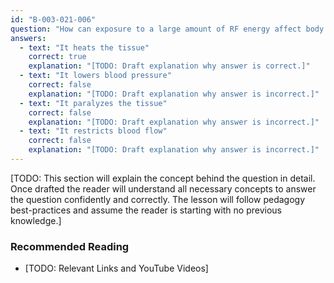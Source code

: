 ```yaml
---
id: "B-003-021-006"
question: "How can exposure to a large amount of RF energy affect body tissue?"
answers:
  - text: "It heats the tissue"
    correct: true
    explanation: "[TODO: Draft explanation why answer is correct.]"
  - text: "It lowers blood pressure"
    correct: false
    explanation: "[TODO: Draft explanation why answer is incorrect.]"
  - text: "It paralyzes the tissue"
    correct: false
    explanation: "[TODO: Draft explanation why answer is incorrect.]"
  - text: "It restricts blood flow"
    correct: false
    explanation: "[TODO: Draft explanation why answer is incorrect.]"
---
```


[TODO: This section will explain the concept behind the question in detail. Once drafted the reader will understand all necessary concepts to answer the question confidently and correctly. The lesson will follow pedagogy best-practices and assume the reader is starting with no previous knowledge.]

### Recommended Reading

- [TODO: Relevant Links and YouTube Videos]
